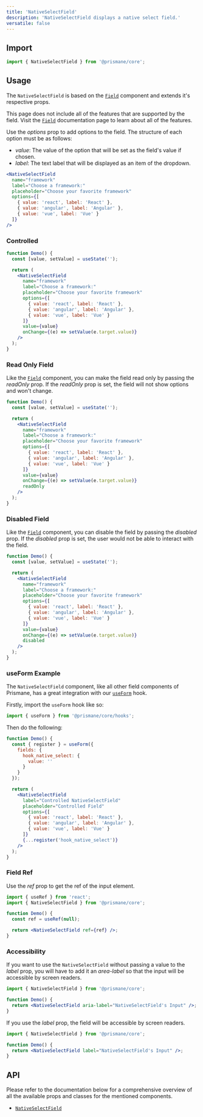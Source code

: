 ---
title: 'NativeSelectField'
description: 'NativeSelectField displays a native select field.'
versatile: false
---

## Import

```js
import { NativeSelectField } from '@prismane/core';
```

## Usage

The `NativeSelectField` is based on the [`Field`](/docs/components/inputs/field) component and extends it's respective props.

This page does not include all of the features that are supported by the field. Visit the [`Field`](/docs/components/inputs/field) documentation page to learn about all of the features.

Use the _options_ prop to add options to the field. The structure of each option must be as follows:

- _value_: The value of the option that will be set as the field's value if chosen.
- _label_: The text label that will be displayed as an item of the dropdown.

```jsx preview
<NativeSelectField
  name="framework"
  label="Choose a framework:"
  placeholder="Choose your favorite framework"
  options={[
    { value: 'react', label: 'React' },
    { value: 'angular', label: 'Angular' },
    { value: 'vue', label: 'Vue' }
  ]}
/>
```

### Controlled

```jsx
function Demo() {
  const [value, setValue] = useState('');

  return (
    <NativeSelectField
      name="framework"
      label="Choose a framework:"
      placeholder="Choose your favorite framework"
      options={[
        { value: 'react', label: 'React' },
        { value: 'angular', label: 'Angular' },
        { value: 'vue', label: 'Vue' }
      ]}
      value={value}
      onChange={(e) => setValue(e.target.value)}
    />
  );
}
```

### Read Only Field

Like the [`Field`](/docs/components/field) component, you can make the field read only by passing the _readOnly_ prop. If the _readOnly_ prop is set, the field will not show options and won't change.

```jsx preview
function Demo() {
  const [value, setValue] = useState('');

  return (
    <NativeSelectField
      name="framework"
      label="Choose a framework:"
      placeholder="Choose your favorite framework"
      options={[
        { value: 'react', label: 'React' },
        { value: 'angular', label: 'Angular' },
        { value: 'vue', label: 'Vue' }
      ]}
      value={value}
      onChange={(e) => setValue(e.target.value)}
      readOnly
    />
  );
}
```

### Disabled Field

Like the [`Field`](/docs/components/field) component, you can disable the field by passing the _disabled_ prop. If the _disabled_ prop is set, the user would not be able to interact with the field.

```jsx preview
function Demo() {
  const [value, setValue] = useState('');

  return (
    <NativeSelectField
      name="framework"
      label="Choose a framework:"
      placeholder="Choose your favorite framework"
      options={[
        { value: 'react', label: 'React' },
        { value: 'angular', label: 'Angular' },
        { value: 'vue', label: 'Vue' }
      ]}
      value={value}
      onChange={(e) => setValue(e.target.value)}
      disabled
    />
  );
}
```

### useForm Example

The `NativeSelectField` component, like all other field components of Prismane, has a great integration with our [`useForm`](/docs/hooks/use-form) hook.

Firstly, import the `useForm` hook like so:

```js
import { useForm } from '@prismane/core/hooks';
```

Then do the following:

```jsx preview
function Demo() {
  const { register } = useForm({
    fields: {
      hook_native_select: {
        value: ''
      }
    }
  });

  return (
    <NativeSelectField
      label="Controlled NativeSelectField"
      placeholder="Controlled Field"
      options={[
        { value: 'react', label: 'React' },
        { value: 'angular', label: 'Angular' },
        { value: 'vue', label: 'Vue' }
      ]}
      {...register('hook_native_select')}
    />
  );
}
```

### Field Ref

Use the _ref_ prop to get the ref of the input element.

```jsx
import { useRef } from 'react';
import { NativeSelectField } from '@prismane/core';

function Demo() {
  const ref = useRef(null);

  return <NativeSelectField ref={ref} />;
}
```

### Accessibility

If you want to use the `NativeSelectField` without passing a value to the _label_ prop, you will have to add it an _area-label_ so that the input will be accessible by screen readers.

```jsx
import { NativeSelectField } from '@prismane/core';

function Demo() {
  return <NativeSelectField aria-label="NativeSelectField's Input" />;
}
```

If you use the _label_ prop, the field will be accessible by screen readers.

```jsx
import { NativeSelectField } from '@prismane/core';

function Demo() {
  return <NativeSelectField label="NativeSelectField's Input" />;
}
```

## API

Please refer to the documentation below for a comprehensive overview of all the available props and classes for the mentioned components.

- [`NativeSelectField`](/docs/components-api/native-select-field-api)
